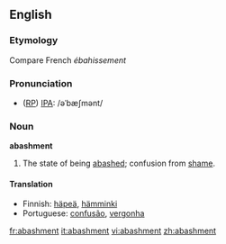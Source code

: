 ==English==

===Etymology===
Compare French ''ébahissement''

===Pronunciation===
* ([[RP]]) [[IPA]]: /əˈbæʃmənt/

===Noun===
'''abashment'''
#The state of being [[abashed]]; confusion from [[shame]].

====Translation====
{{top}}
* Finnish: [[häpeä]], [[hämminki]]
* Portuguese: [[confusão]], [[vergonha]]
{{mid}}
{{bottom}}

[[fr:abashment]]
[[it:abashment]]
[[vi:abashment]]
[[zh:abashment]]